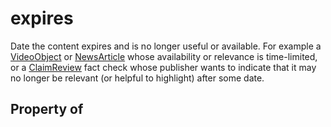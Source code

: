 # expires

Date the content expires and is no longer useful or available. For example a <a class="localLink" href="/VideoObject">VideoObject</a> or <a class="localLink" href="/NewsArticle">NewsArticle</a> whose availability or relevance is time-limited, or a <a class="localLink" href="/ClaimReview">ClaimReview</a> fact check whose publisher wants to indicate that it may no longer be relevant (or helpful to highlight) after some date.

## Property of



